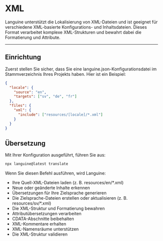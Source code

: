 # XML

Languine unterstützt die Lokalisierung von XML-Dateien und ist geeignet für verschiedene XML-basierte Konfigurations- und Inhaltsdateien. Dieses Format verarbeitet komplexe XML-Strukturen und bewahrt dabei die Formatierung und Attribute.

---

## Einrichtung

Zuerst stellen Sie sicher, dass Sie eine languine.json-Konfigurationsdatei im Stammverzeichnis Ihres Projekts haben. Hier ist ein Beispiel:

```json
{
  "locale": {
    "source": "en",
    "targets": ["sv", "de", "fr"]
  },
  "files": {
    "xml": {
      "include": ["resources/[locale]/*.xml"]
    }
  }
}
```

## Übersetzung

Mit Ihrer Konfiguration ausgeführt, führen Sie aus:

```bash
npx languine@latest translate
```

Wenn Sie diesen Befehl ausführen, wird Languine:

- Ihre Quell-XML-Dateien laden (z. B. resources/en/*.xml)
- Neue oder geänderte Inhalte erkennen
- Übersetzungen für Ihre Zielsprache generieren
- Die Zielsprache-Dateien erstellen oder aktualisieren (z. B. resources/sv/*.xml)
- Die XML-Struktur und Formatierung bewahren
- Attributübersetzungen verarbeiten
- CDATA-Abschnitte beibehalten
- XML-Kommentare erhalten
- XML-Namensräume unterstützen
- Die XML-Struktur validieren
